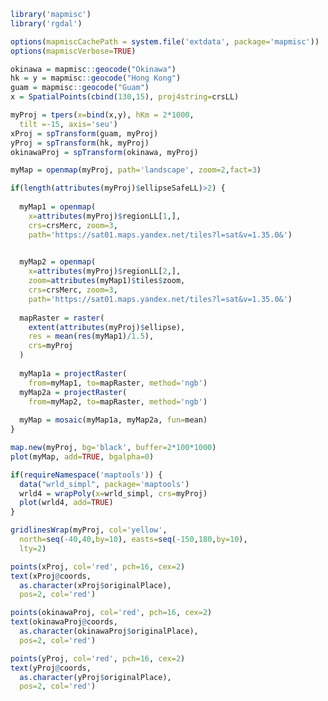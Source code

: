 <!--
%\VignetteEngine{knitr::docco_linear}
%\VignetteIndexEntry{Space Station Map Projections}
-->

```r
library('mapmisc')
library('rgdal')

options(mapmiscCachePath = system.file('extdata', package='mapmisc'))
options(mapmiscVerbose=TRUE)
```

```r
okinawa = mapmisc::geocode("Okinawa")
hk = y = mapmisc::geocode("Hong Kong")
guam = mapmisc::geocode("Guam")
x = SpatialPoints(cbind(130,15), proj4string=crsLL)
```

```r
myProj = tpers(x=bind(x,y), hKm = 2*1000,
  tilt =-15, axis='seu')
xProj = spTransform(guam, myProj)
yProj = spTransform(hk, myProj)
okinawaProj = spTransform(okinawa, myProj)
```

```r
myMap = openmap(myProj, path='landscape', zoom=2,fact=3)
```

```r
if(length(attributes(myProj)$ellipseSafeLL)>2) {
  
  myMap1 = openmap(
    x=attributes(myProj)$regionLL[1,],
    crs=crsMerc, zoom=3,
    path='https://sat01.maps.yandex.net/tiles?l=sat&v=1.35.0&')

  
  myMap2 = openmap(
    x=attributes(myProj)$regionLL[2,],
    zoom=attributes(myMap1)$tiles$zoom,
    crs=crsMerc, zoom=3,
    path='https://sat01.maps.yandex.net/tiles?l=sat&v=1.35.0&')
  
  mapRaster = raster(
    extent(attributes(myProj)$ellipse), 
    res = mean(res(myMap1)/1.5),
    crs=myProj
  )
  
  myMap1a = projectRaster(
    from=myMap1, to=mapRaster, method='ngb')
  myMap2a = projectRaster(
    from=myMap2, to=mapRaster, method='ngb')
  
  myMap = mosaic(myMap1a, myMap2a, fun=mean)
}
```



```r
map.new(myProj, bg='black', buffer=2*100*1000)
plot(myMap, add=TRUE, bgalpha=0)

if(requireNamespace('maptools')) {
  data("wrld_simpl", package='maptools')
  wrld4 = wrapPoly(x=wrld_simpl, crs=myProj)
  plot(wrld4, add=TRUE)
}

gridlinesWrap(myProj, col='yellow', 
  north=seq(-40,40,by=10), easts=seq(-150,180,by=10),
  lty=2)

points(xProj, col='red', pch=16, cex=2)
text(xProj@coords, 
  as.character(xProj$originalPlace),
  pos=2, col='red')

points(okinawaProj, col='red', pch=16, cex=2)
text(okinawaProj@coords, 
  as.character(okinawaProj$originalPlace),
  pos=2, col='red')

points(yProj, col='red', pch=16, cex=2)
text(yProj@coords, 
  as.character(yProj$originalPlace),
  pos=2, col='red')


```